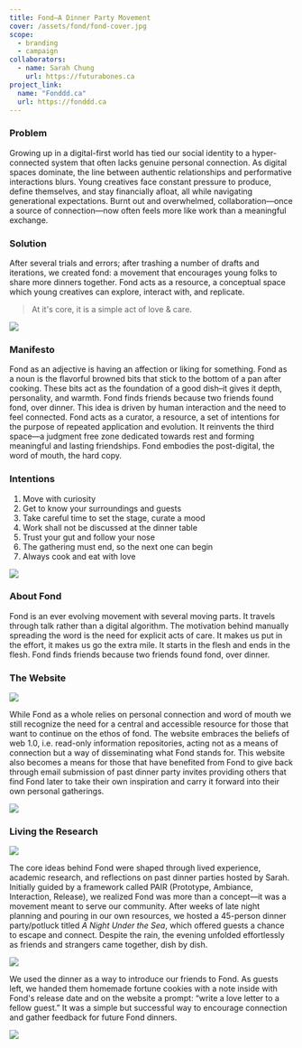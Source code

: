 ```yaml
---
title: Fond—A Dinner Party Movement
cover: /assets/fond/fond-cover.jpg
scope:
  - branding
  - campaign
collaborators:
  - name: Sarah Chung
    url: https://futurabones.ca
project_link:
  name: "Fonddd.ca"
  url: https://fonddd.ca
---
```



<YoutubeEmbed id="XkhVGZiWopQ" />

### Problem

Growing up in a digital-first world has tied our social identity to a hyper-connected system that often lacks genuine personal connection. As digital spaces dominate, the line between authentic relationships and performative interactions blurs. Young creatives face constant pressure to produce, define themselves, and stay financially afloat, all while navigating generational expectations. Burnt out and overwhelmed, collaboration—once a source of connection—now often feels more like work than a meaningful exchange.

### Solution

After several trials and errors; after trashing a number of drafts and iterations, we created fond: a movement that encourages young folks to share more dinners together. Fond acts as a resource, a conceptual space which young creatives can explore, interact with, and replicate.

> At it's core, it is a simple act of love & care.

![](/assets/fond/fond-mid-shot.jpg)

### Manifesto

Fond as an adjective is having an affection or liking for something. Fond as a noun is the flavorful browned bits that stick to the bottom of a pan after cooking. These bits act as the foundation of a good dish–it gives it depth, personality, and warmth. Fond finds friends because two friends found fond, over dinner.
This idea is driven by human interaction and the need to feel connected. Fond acts as a curator, a resource, a set of intentions for the purpose of repeated application and evolution. It reinvents the third space—a judgment free zone dedicated towards rest and forming meaningful and lasting friendships. Fond embodies the post-digital, the word of mouth, the hard copy.

### Intentions

1. Move with curiosity
2. Get to know your surroundings and guests
3. Take careful time to set the stage, curate a mood
4. Work shall not be discussed at the dinner table
5. Trust your gut and follow your nose
6. The gathering must end, so the next one can begin
7. Always cook and eat with love

![](/assets/fond/fond-party-shot.jpg)

### About Fond

Fond is an ever evolving movement with several moving parts. It travels through talk rather than a digital algorithm. The motivation behind manually spreading the word is the need for explicit acts of care. It makes us put in the effort, it makes us go the extra mile. It starts in the flesh and ends in the flesh. Fond finds friends because two friends found fond, over dinner.

### The Website

![](/assets/fond/fond-website-1.jpeg)

While Fond as a whole relies on personal connection and word of mouth we still recognize the need for a central and accessible resource for those that want to continue on the ethos of fond. The website embraces the beliefs of web 1.0, i.e. read-only information repositories, acting not as a means of connection but a way of disseminating what Fond stands for. This website also becomes a means for those that have benefited from Fond to give back through email submission of past dinner party invites providing others that find Fond later to take their own inspiration and carry it forward into their own personal gatherings.

![](/assets/fond/fond-website-2.jpeg)

### Living the Research

![](/assets/fond/under-the-sea-invite.jpeg)

The core ideas behind Fond were shaped through lived experience, academic research, and reflections on past dinner parties hosted by Sarah. Initially guided by a framework called PAIR (Prototype, Ambiance, Interaction, Release), we realized Fond was more than a concept—it was a movement meant to serve our community. After weeks of late night planning and pouring in our own resources, we hosted a 45-person dinner party/potluck titled _A Night Under the Sea_, which offered guests a chance to escape and connect. Despite the rain, the evening unfolded effortlessly as friends and strangers came together, dish by dish.

![](/assets/fond/fortune-cookie.jpg)

We used the dinner as a way to introduce our friends to Fond. As guests left, we handed them homemade fortune cookies with a note inside with Fond's release date and on the website a prompt: “write a love letter to a fellow guest.” It was a simple but successful way to encourage connection and gather feedback for future Fond dinners.

![](/assets/fond/fond-closing.jpg)
